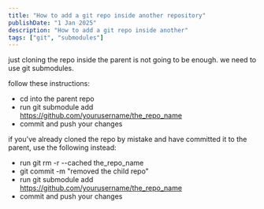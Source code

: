 ```yaml
---
title: "How to add a git repo inside another repository"
publishDate: "1 Jan 2025"
description: "How to add a git repo inside another"
tags: ["git", "submodules"]
---
```


just cloning the repo inside the parent is not going to be enough. we need to use git submodules.

follow these instructions:

- cd into the parent repo
- run git submodule add https://github.com/yourusername/the_repo_name
- commit and push your changes

if you've already cloned the repo by mistake and have committed it to the parent, use the following instead:

- run git rm -r --cached the_repo_name
- git commit -m "removed the child repo"
- run git submodule add https://github.com/yourusername/the_repo_name
- commit and push your changes
